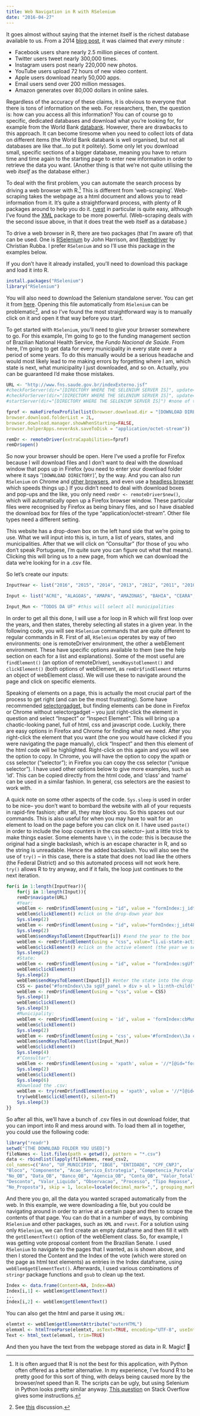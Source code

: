 ```yaml
---
title: Web Navigation in R with RSelenium
date: "2016-04-27"
---
```


It goes almost without saying that the internet itself is the richest database available to us. From a 2014 [blog post](http://aci.info/2014/07/12/the-data-explosion-in-2014-minute-by-minute-infographic/), it was claimed that _every minute_ :

- Facebook users share nearly 2.5 million pieces of content.
- Twitter users tweet nearly 300,000 times.
- Instagram users post nearly 220,000 new photos.
- YouTube users upload 72 hours of new video content.
- Apple users download nearly 50,000 apps.
- Email users send over 200 million messages.
- Amazon generates over 80,000 dollars in online sales.

Regardless of the accuracy of these claims, it is obvious to everyone that there is tons of information on the web. For researchers, then, the question is: how can you access all this information? You can of course go to specific, dedicated databases and download what you’re looking for, for example from the World Bank [databank](http://databank.worldbank.org/data/home.aspx). However, there are drawbacks to this approach. It can become tiresome when you need to collect lots of data on different items (the World Bank databank is well organised, but not all databases are like that…to put it politely). Some only let you download small, specific sections of a bigger database, meaning you have to return time and time again to the starting page to enter new information in order to retrieve the data you want. (Another thing is that we’re not quite utilising the web _itself_ as the database either.)

To deal with the first problem, you can automate the search process by driving a web browser with R.[^1] This is different from ‘web-scraping’. Web-scraping takes the webpage as a html document and allows you to read information from it. It’s quite a straightforward process, with plenty of R packages around to help you do it. [rvest](https://github.com/hadley/rvest) in particular is quite easy, although I’ve found the [XML](https://cran.r-project.org/web/packages/XML/XML.pdf) package to be more powerful. (Web-scraping deals with the second issue above, in that it does treat the web itself as a database.)

To drive a web browser in R, there are two packages (that I’m aware of) that can be used. One is [RSelenium](https://github.com/ropensci/RSelenium) by John Harrison, and [Rwebdriver](https://github.com/crubba/Rwebdriver) by Christian Rubba. I prefer `RSelenium` and so I’ll use this package in the examples below.

If you don’t have it already installed, you’ll need to download this package and load it into R.

```r
install.packages("RSelenium")
library("RSelenium")
```

You will also need to download the Selenium standalone server. You can get it from [here](http://www.seleniumhq.org/download/). Opening this file automatically from `RSelenium` can be problematic[^2], and so I’ve found the most straightforward way is to manually click on it and open it that way before you start.

To get started with `RSelenium`, you’ll need to give your browser somewhere to go. For this example, I’m going to go to the funding management section of Brazilian National Health Service, the _Fundo Nacional de Saúde_. From here, I’m going to get data for every municipality in every state over a period of some years. To do this manually would be a serious headache and would most likely lead to me making errors by forgetting where I am, which state is next, what municipality I just downloaded, and so on. Actually, you can be guaranteed I’d make those mistakes.

```r
URL <- "http://www.fns.saude.gov.br/indexExterno.jsf"
#checkForServer(dir="[DIRECTORY WHERE THE SELENIUM SERVER IS]", update=FALSE)
#checkForServer(dir="[DIRECTORY WHERE THE SELENIUM SERVER IS]", update=TRUE) # if you want to update
#startServer(dir="[DIRECTORY WHERE THE SELENIUM SERVER IS]") #none of these three are necessary if you click on the server first and manually open it.

fprof <- makeFirefoxProfile(list(browser.download.dir = "[DOWNLOAD DIRECTORY]",
browser.download.folderList = 2L,
browser.download.manager.showWhenStarting=FALSE,
browser.helperApps.neverAsk.saveToDisk = "application/octet-stream"))

remDr <- remoteDriver(extraCapabilities=fprof)
remDr$open()
```

So now your browser should be open. Here I’ve used a profile for Firefox because I will download files and I don’t want to deal with the download window that pops up in Firefox (you need to enter your download folder where it says ‘`[DOWNLOAD DIRECTORY]`’, by the way. And you can also run `RSelenium` on Chrome and [other browsers](http://rpubs.com/johndharrison/13885), and even use a [headless browser](https://rpubs.com/johndharrison/RSelenium-headless) which speeds things up.) If you didn’t need to deal with download boxes and pop-ups and the like, you only need `remDr <- remoteDriver$new()`, which will automatically open up a Firefox browser window. These particular files were recognised by Firefox as being binary files, and so I have disabled the download box for files of the type “application/octet-stream”. Other file types need a different setting.

This website has a drop-down box on the left hand side that we’re going to use. What we will input into this is, in turn, a list of years, states, and municipalities. After that we will click on “Consultar” (for those of you who don’t speak Portuguese, I’m quite sure you can figure out what that means). Clicking this will bring us to a new page, from which we can download the data we’re looking for in a .csv file.

So let’s create our inputs:

```r
InputYear <- list("2016", "2015", "2014", "2013", "2012", "2011", "2010", "2009")

Input <- list("ACRE", "ALAGOAS", "AMAPA", "AMAZONAS", "BAHIA", "CEARA", "DISTRITO FEDERAL", "ESPIRITO SANTO", "GOIAS", "MARANHAO", "MATO GROSSO", "MATO GROSSO DO SUL", "MINAS GERAIS", "PARA", "PARAIBA", "PARANA", "PERNAMBUCO", "PIAUI", "RIO DO JANEIRO", "RIO GRANDE DO NORTE", "RIO GRANDE DO SUL", "RONDONIA", "RORAIMA", "SANTA CATARINA", "SAO PAULO", "SERGIPE", "TOCANTINS")

Input_Mun <- "TODOS DA UF" #this will select all municipalities
```

In order to get all this done, I will use a for loop in R which will first loop over the years, and then states, thereby selecting all states in a given year. In the following code, you will see `RSelenium` commands that are quite different to regular commands in R. First of all, `RSelenium` operates by way of two environments: one is remoteDriver environment, the other a webElement environment. These have specific options available to them (see the help section on each for a list and explanations). Some of the most useful are `findElement()` (an option of remoteDriver), `sendKeystoElement()` and `clickElement()` (both options of webElement, as `remDr$findElement` returns an object of webElement class). We will use these to navigate around the page and click on specific elements.

Speaking of elements on a page, this is actually the most crucial part of the process to get right (and can be the most frustrating). Some have recommended [selectorgadget](http://selectorgadget.com/), but finding elements can be done in Firefox or Chrome without selectorgadget – you just right-click the element in question and select “Inspect” or “Inspect Element”. This will bring up a chaotic-looking panel, full of html, css and javascript code. Luckily, there are easy options in Firefox and Chrome for finding what we need. After you right-click the element that you want (the one you would have clicked if you were navigating the page manually), click “Inspect” and then this element of the html code will be highlighted. Right-click on this again and you will see the option to copy. In Chrome, you will have the option to copy the xpath or css selector (“selector”); in Firefox you can copy the css selector (“unique selector”). I have used other options below to give more examples, such as ‘id’. This can be copied directly from the html code, and ‘class’ and ‘name’ can be used in a similar fashion. In general, css selectors are the easiest to work with.

A quick note on some other aspects of the code. `Sys.sleep` is used in order to be nice– you don’t want to bombard the website with all of your requests in rapid-fire fashion; after all, they may block you. So this spaces out our commands. This is also useful for when you may have to wait for an element to load on the page before you can click on it. I have used `paste()` in order to include the loop counters in the css selector– just a little trick to make things easier. Some elements have `\\` in the code: this is because the original had a single backslash, which is an escape character in R, and so the string is unreadable. Hence the added backslash. You will also see the use of `try()` – in this case, there is a state that does not load like the others (the Federal District) and so this automated process will not work here. `try()` allows R to try anyway, and if it fails, the loop just continues to the next iteration.

```r
for(i in 1:length(InputYear)){
    for(j in 1:length(Input)){
    remDr$navigate(URL)
    #Year:
    webElem <- remDr$findElement(using = "id", value = "formIndex:j_idt48")
    webElem$clickElement() #click on the drop-down year box
    Sys.sleep(2)
    webElem <- remDr$findElement(using = "id", value="formIndex:j_idt48_input")
    Sys.sleep(2)
    webElem$sendKeysToElement(InputYear[i]) #send the year to the box
    webElem <- remDr$findElement(using = "css", value="li.ui-state-active")
    webElem$clickElement() #click on the active element (the year we sent)
    Sys.sleep(2)
    #State:
    webElem <- remDr$findElement(using = "id", value = "formIndex:sgUf")
    webElem$clickElement()
    Sys.sleep(2)
    webElem$sendKeysToElement(Input[j]) #enter the state into the drop-down box
    CSS <- paste("#formIndex\\3a sgUf_panel > div > ul > li:nth-child(", j+2, ")", sep="")
    webElem <- remDr$findElement(using = "css", value = CSS)
    Sys.sleep(1)
    webElem$clickElement()
    Sys.sleep(3)
    #Municipality:
    webElem <- remDr$findElement(using = 'id', value = 'formIndex:cbMunicipio')
    webElem$clickElement()
    Sys.sleep(2)
    webElem <- remDr$findElement(using = 'css', value='#formIndex\\3a cbMunicipio_panel > div > ul > li:nth-child(2)')
    webElem$sendKeysToElement(list(Input_Mun))
    webElem$clickElement()
    Sys.sleep(4)
    #"Consultar":
    webElem <- remDr$findElement(using = 'xpath', value = '//*[@id="formIndex:j_idt60"]')
    Sys.sleep(2)
    webElem$clickElement()
    Sys.sleep(6)
    #Download the .csv:
    webElem <- try(remDr$findElement(using = 'xpath', value = '//*[@id="formIndex"]/div[4]/input'), silent=T)
    try(webElem$clickElement(), silent=T)
    Sys.sleep(3)
}}
```

So after all this, we’ll have a bunch of .csv files in out download folder, that you can import into R and mess around with. To load them all in together, you could use the following code:

```r
library("readr")
setwd("[THE DOWNLOAD FOLDER YOU USED]")
fileNames <- list.files(path = getwd(), pattern = "*.csv")
data <- rbindlist(lapply(fileNames, read_csv2,
col_names=c("Ano", "UF_MUNICIPIO", "IBGE", "ENTIDADE", "CPF_CNPJ",
"Bloco", "Componente", "Acao_Servico_Estrategia", "Competencia_Parcela",
"No_OB", "Data_OB", "Banco_OB", "Agencia_OB", "Conta_OB", "Valor_Total",
"Desconto", "Valor_Liquido", "Observacao", "Processo", "Tipo Repasse",
"No_Proposta"), skip = 1, locale=locale(decimal_mark=",", grouping_mark=".")))
```

And there you go, all the data you wanted scraped automatically from the web. In this example, we were downloading a file, but you could be navigating around in order to arrive at a certain page and then to scrape the contents of that page. You can do that in a number of ways, by combining `RSelenium` and other packages, such as `XML` and `rvest`. For a solution using only `RSelenium`, we can first create an empty dataframe and then fill it with the `getElementText()` option of the webElement class. So, for example, I was getting vote proposal content from the Brazilian Senate. I used `RSelenium` to navigate to the pages that I wanted, as is shown above, and then I stored the Content and the Index of the vote (which were stored on the page as html text elements) as entries in the Index dataframe, using `webElem$getElementText()`. Afterwards, I used various combinations of `stringr` package functions and `gsub` to clean up the text.

```r
Index <- data.frame(Content=NA, Index=NA)
Index[i,1] <- webElem$getElementText()
...
Index[i,2] <- webElem$getElementText()
```

You can also get the html and parse it using `XML`:

```r
elemtxt <- webElem$getElementAttribute("outerHTML")
elemxml <- htmlTreeParse(elemtxt, asText=TRUE, encoding="UTF-8", useInternalNodes=TRUE)
Text <- html_text(elemxml, trim=TRUE)
```

And then you have the text from the webpage stored as data in R. Magic! :metal:

[^1]: It is often argued that R is not the best for this application, with Python often offered as a better alternative. In my experience, I’ve found R to be pretty good for this sort of thing, with delays being caused more by the browser/net speed than R. The scripts can be ugly, but using Selenium in Python looks pretty similar anyway. [This question](http://stackoverflow.com/questions/17540971/how-to-use-selenium-with-python) on Stack Overflow gives some instructions.
[^2]: See [this](https://github.com/ropensci/RSelenium/issues/54) discussion.

<link rel="image_src" href="http://i.imgur.com/v7y6SVt.png?1" />
